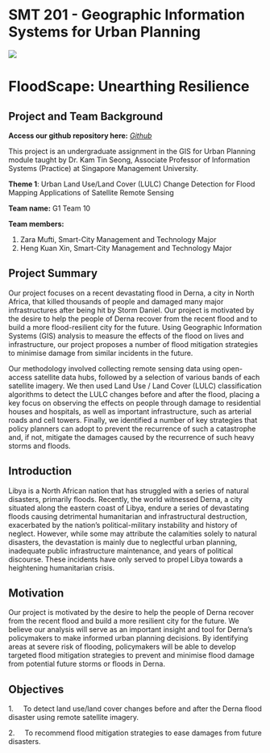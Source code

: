 # **SMT 201 - Geographic Information Systems for Urban Planning**

![](images/Overview/Picture1.png){fig-align="center"}

# FloodScape: Unearthing Resilience

## Project and Team Background

**Access our github repository here:** [*Github*](https://github.com/hengkuanxin/GISproject-Team10)

This project is an undergraduate assignment in the GIS for Urban Planning module taught by Dr. Kam Tin Seong, Associate Professor of Information Systems (Practice) at Singapore Management University.

**Theme 1**: Urban Land Use/Land Cover (LULC) Change Detection for Flood Mapping Applications of Satellite Remote Sensing

**Team name:** G1 Team 10

**Team members:**

1.  Zara Mufti, Smart-City Management and Technology Major
2.  Heng Kuan Xin, Smart-City Management and Technology Major

## Project Summary

Our project focuses on a recent devastating flood in Derna, a city in North Africa, that killed thousands of people and damaged many major infrastructures after being hit by Storm Daniel. Our project is motivated by the desire to help the people of Derna recover from the recent flood and to build a more flood-resilient city for the future. Using Geographic Information Systems (GIS) analysis to measure the effects of the flood on lives and infrastructure, our project proposes a number of flood mitigation strategies to minimise damage from similar incidents in the future.

Our methodology involved collecting remote sensing data using open-access satellite data hubs, followed by a selection of various bands of each satellite imagery. We then used Land Use / Land Cover (LULC) classification algorithms to detect the LULC changes before and after the flood, placing a key focus on observing the effects on people through damage to residential houses and hospitals, as well as important infrastructure, such as arterial roads and cell towers. Finally, we identified a number of key strategies that policy planners can adopt to prevent the recurrence of such a catastrophe and, if not, mitigate the damages caused by the recurrence of such heavy storms and floods.

## Introduction

Libya is a North African nation that has struggled with a series of natural disasters, primarily floods. Recently, the world witnessed Derna, a city situated along the eastern coast of Libya, endure a series of devastating floods causing detrimental humanitarian and infrastructural destruction, exacerbated by the nation's political-military instability and history of neglect. However, while some may attribute the calamities solely to natural disasters, the devastation is mainly due to neglectful urban planning, inadequate public infrastructure maintenance, and years of political discourse. These incidents have only served to propel Libya towards a heightening humanitarian crisis.

## Motivation

Our project is motivated by the desire to help the people of Derna recover from the recent flood and build a more resilient city for the future. We believe our analysis will serve as an important insight and tool for Derna's policymakers to make informed urban planning decisions. By identifying areas at severe risk of flooding, policymakers will be able to develop targeted flood mitigation strategies to prevent and minimise flood damage from potential future storms or floods in Derna.

## Objectives

1.     To detect land use/land cover changes before and after the Derna flood disaster using remote satellite imagery.

2.     To recommend flood mitigation strategies to ease damages from future disasters.
